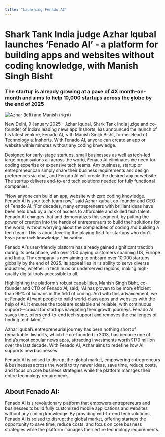 ```yaml
---
title: "Launching Fenado AI"
---
```


# Shark Tank India judge Azhar Iqubal launches ‘Fenado AI’ - a platform for building apps and websites without coding knowledge, with Manish Singh Bisht
### The startup is already growing at a pace of 4X month-on-month and aims to help 10,000 startups across the globe by the end of 2025

<img src="https://firebasestorage.googleapis.com/v0/b/cades-dev.appspot.com/o/public%2Fblogs%2Fblog-launch.jpeg?alt=media&token=6ec8efb7-cbd0-4045-a553-5f75a42a4a9b" alt="Azhar (left) and Manish (right)" />

New Delhi, 9 January 2025 – Azhar Iqubal, Shark Tank India judge and co-founder of India’s leading news app Inshorts, has announced the launch of his latest venture, Fenado AI, with Manish Singh Bisht, former Head of Technology at Inshorts. With Fenado AI, anyone can create an app or website within minutes without any coding knowledge.

Designed for early-stage startups, small businesses as well as tech-led large organisations all across the world, Fenado AI eliminates the need for coding expertise or expensive tech teams. Any business, startup or entrepreneur can simply share their business requirements and design preferences via chat, and Fenado AI will create the desired app or website. The startup delivers end-to-end tech solutions needed for fully functional companies.

“Now anyone can build an app, website with zero coding knowledge. Fenado AI is your tech team now,” said Azhar Iqubal, co-founder and CEO of Fenado AI. “For decades, many entrepreneurs with brilliant ideas have been held back by a lack of access to affordable and skilled tech talent. Fenado AI changes that and democratizes this segment, by putting the power of creation into the hands of entrepreneurs to build their solutions for the world, without worrying about the complexities of coding and building a tech team. This is about leveling the playing field for startups who don't have prior tech knowledge,” he added.

Fenado AI’s user-friendly platform has already gained significant traction during its beta phase, with over 200 paying customers spanning US, Europe and India. The company is now aiming to onboard over 10,000 startups globally by the end of 2025. Its appeal lies in its ability to serve diverse industries, whether in tech hubs or underserved regions, making high-quality digital tools accessible to all.

Highlighting the platform’s robust capabilities, Manish Singh Bisht, co-founder and CTO of Fenado AI, said, “AI has proven to be more efficient than 99% of humans in the field of coding. And with this advancement, we at Fenado AI want people to build world-class apps and websites with the help of AI. It ensures the tools are scalable and reliable, with continuous support—crucial for startups navigating their growth journeys. Fenado AI saves time, offers end-to-end tech support and removes the challenges of finding tech talent.”

Azhar Iqubal’s entrepreneurial journey has been nothing short of remarkable. Inshorts, which he co-founded in 2013, has become one of India’s most popular news apps, attracting investments worth $170 million over the last decade. With Fenado AI, Azhar aims to redefine how AI supports new businesses.

Fenado AI is poised to disrupt the global market, empowering entrepreneurs & businesses across the world to try newer ideas, save time, reduce costs, and focus on core business strategies while the platform manages their entire technology requirements.

## About Fenado AI:
Fenado AI is a revolutionary platform that empowers entrepreneurs and businesses to build fully customized mobile applications and websites without any coding knowledge. By providing end-to-end tech solutions, Fenado AI is poised to disrupt the global market, offering startups the opportunity to save time, reduce costs, and focus on core business strategies while the platform manages their entire technology requirements.

